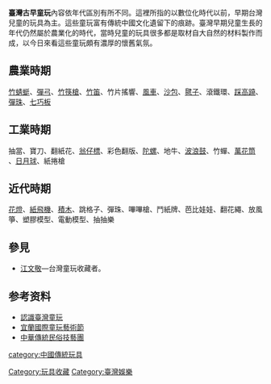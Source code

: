 '''臺灣古早童玩'''內容依年代區別有所不同。這裡所指的以數位化時代以前，早期台灣兒童的玩具為主。這些童玩富有傳統中國文化遺留下的痕跡。臺灣早期兒童生長的年代仍然屬於農業化的時代，當時兒童的玩具很多都是取材自大自然的材料製作而成，以今日來看這些童玩頗有濃厚的懷舊氣氛。

==農業時期==
[[竹蜻蜓|竹蜻蜓]]、[[彈弓|彈弓]]、[[竹筷槍|竹筷槍]]、[[竹笛|竹笛]]、竹片搖響、[[風車|風車]]、[[沙包|沙包]]、[[毽子|毽子]]、滾鐵環、[[踩高蹺|踩高蹺]]、[[彈珠|彈珠]]、[[七巧板|七巧板]]

==工業時期==
抽當、寶刀、翻紙花、[[翁仔標|翁仔標]]、彩色翻版、[[陀螺|陀螺]]、地牛、[[波浪鼓|波浪鼓]]、竹蟬、[[萬花筒|萬花筒]]
、[[日月球|日月球]]、紙捲槍

==近代時期==
[[花燈|花燈]]、[[紙飛機|紙飛機]]、[[積木|積木]]、跳格子、彈珠、嗶嗶槍、鬥紙牌、芭比娃娃、翻花繩、放風箏、塑膠模型、電動模型、抽抽樂

==參見==
*[[江文敬|江文敬]]—台灣童玩收藏者。

==参考资料==
*[http://edu.ocac.gov.tw/local/taiwan_toy/default.htm 認識臺灣童玩] {{Wayback|url=http://edu.ocac.gov.tw/local/taiwan_toy/default.htm |date=20200918072335 }}
*[http://j7.lanyangnet.com.tw/folkgame/ 宜蘭國際童玩藝術節] {{Wayback|url=http://j7.lanyangnet.com.tw/folkgame/ |date=20200315185010 }}
*[http://www.mfa.org.tw/ 中華傳統民俗技藝團] {{Wayback|url=http://www.mfa.org.tw/ |date=20200729104640 }}

[[category:中國傳統玩具|category:中國傳統玩具]]
[[Category:玩具收藏|Category:玩具收藏]]
[[Category:臺灣娛樂|Category:臺灣娛樂]]